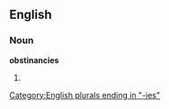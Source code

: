 ==English==

===Noun===
'''obstinancies'''

# {{plural of|[[obstinancy]]}}

[[Category:English plurals ending in "-ies"]]
